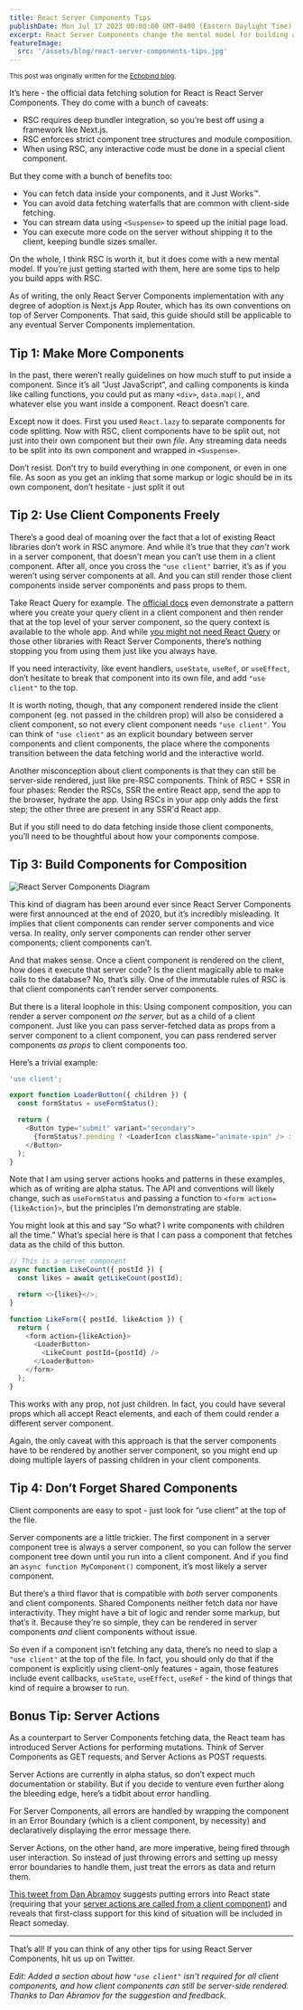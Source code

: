 ```yaml
---
title: React Server Components Tips
publishDate: Mon Jul 17 2023 00:00:00 GMT-0400 (Eastern Daylight Time)
excerpt: React Server Components change the mental model for building apps in React. Use these tips to unlock their powerful capabilities.
featureImage:
  src: '/assets/blog/react-server-components-tips.jpg'
---
```



<small>This post was originally written for the [Echobind blog](https://echobind.com/blog).</small>

It’s here - the official data fetching solution for React is React Server Components. They do come with a bunch of caveats:

- RSC requires deep bundler integration, so you’re best off using a framework like Next.js.
- RSC enforces strict component tree structures and module composition.
- When using RSC, any interactive code must be done in a special client component.

But they come with a bunch of benefits too:

- You can fetch data inside your components, and it Just Works™.
- You can avoid data fetching waterfalls that are common with client-side fetching.
- You can stream data using `<Suspense>` to speed up the initial page load.
- You can execute more code on the server without shipping it to the client, keeping bundle sizes smaller.

On the whole, I think RSC is worth it, but it does come with a new mental model. If you’re just getting started with them, here are some tips to help you build apps with RSC.

<Aside>

As of writing, the only React Server Components implementation with any degree of adoption is Next.js App Router, which has its own conventions on top of Server Components. That said, this guide should still be applicable to any eventual Server Components implementation.

</Aside>

## Tip 1: Make More Components

In the past, there weren’t really guidelines on how much stuff to put inside a component. Since it’s all “Just JavaScript”, and calling components is kinda like calling functions, you could put as many `<div>`, `data.map()`, and whatever else you want inside a component. React doesn’t care.

Except now it does. First you used `React.lazy` to separate components for code splitting. Now with RSC, client components have to be split out, not just into their own component but their own _file_. Any streaming data needs to be split into its own component and wrapped in `<Suspense>`.

Don’t resist. Don’t try to build everything in one component, or even in one file. As soon as you get an inkling that some markup or logic should be in its own component, don’t hesitate - just split it out

## Tip 2: Use Client Components Freely

There’s a good deal of moaning over the fact that a lot of existing React libraries don’t work in RSC anymore. And while it’s true that they _can’t_ work in a server component, that doesn’t mean you can’t use them in a client component. After all, once you cross the `"use client"` barrier, it’s as if you weren’t using server components at all. And you can still render those client components inside server components and pass props to them.

Take React Query for example. The [official docs](https://tanstack.com/query/latest/docs/react/guides/ssr#using-the-app-directory-in-nextjs-13) even demonstrate a pattern where you create your query client in a client component and then render that at the top level of your server component, so the query context is available to the whole app. And while [you might not need React Query](https://tkdodo.eu/blog/you-might-not-need-react-query) or those other libraries with React Server Components, there’s nothing stopping you from using them just like you always have.

If you need interactivity, like event handlers, `useState`, `useRef`, or `useEffect`, don’t hesitate to break that component into its own file, and add `"use client"` to the top.

It is worth noting, though, that any component rendered inside the client component (eg. not passed in the children prop) will also be considered a client component, so not every client component needs `"use client"`. You can think of `"use client"` as an explicit boundary between server components and client components, the place where the components transition between the data fetching world and the interactive world.

<Aside>

Another misconception about client components is that they can still be server-side rendered, just like pre-RSC components. Think of RSC + SSR in four phases: Render the RSCs, SSR the entire React app, send the app to the browser, hydrate the app. Using RSCs in your app only adds the first step; the other three are present in any SSR'd React app.

</Aside>

But if you still need to do data fetching inside those client components, you’ll need to be thoughtful about how your components compose.

## Tip 3: Build Components for Composition

![React Server Components Diagram](/assets/blog/react-server-components.jpg)

This kind of diagram has been around ever since React Server Components were first announced at the end of 2020, but it’s incredibly misleading. It implies that client components can render server components and vice versa. In reality, only server components can render other server components; client components can’t.

And that makes sense. Once a client component is rendered on the client, how does it execute that server code? Is the client magically able to make calls to the database? No, that’s silly. One of the immutable rules of RSC is that client components can’t render server components.

But there is a literal loophole in this: Using component composition, you can render a server component _on the server,_ but as a child of a client component. Just like you can pass server-fetched data as props from a server component to a client component, you can pass rendered server components _as props_ to client components too.

Here’s a trivial example:

```javascript
'use client';

export function LoaderButton({ children }) {
  const formStatus = useFormStatus();

  return (
    <Button type="submit" variant="secondary">
      {formStatus?.pending ? <LoaderIcon className="animate-spin" /> : children}
    </Button>
  );
}
```

<Aside>

Note that I am using server actions hooks and patterns in these examples, which as of writing are alpha status. The API and conventions will likely change, such as `useFormStatus` and passing a function to `<form action={likeAction}>`, but the principles I’m demonstrating are stable.

</Aside>

You might look at this and say “So what? I write components with children all the time.” What’s special here is that I can pass a component that fetches data as the child of this button.

```javascript
// This is a server component
async function LikeCount({ postId }) {
  const likes = await getLikeCount(postId);

  return <>{likes}</>;
}

function LikeForm({ postId, likeAction }) {
  return (
    <form action={likeAction}>
      <LoaderButton>
        <LikeCount postId={postId} />
      </LoaderButton>
    </form>
  );
}
```

This works with any prop, not just children. In fact, you could have several props which all accept React elements, and each of them could render a different server component.

Again, the only caveat with this approach is that the server components have to be rendered by another server component, so you might end up doing multiple layers of passing children in your client components.

## Tip 4: Don’t Forget Shared Components

Client components are easy to spot - just look for “use client” at the top of the file.

Server components are a little trickier. The first component in a server component tree is always a server component, so you can follow the server component tree down until you run into a client component. And if you find an `async function MyComponent()` component, it’s most likely a server component.

But there’s a third flavor that is compatible with _both_ server components and client components. Shared Components neither fetch data nor have interactivity. They might have a bit of logic and render some markup, but that’s it. Because they’re so simple, they can be rendered in server components _and_ client components without issue.

So even if a component isn’t fetching any data, there’s no need to slap a `"use client"` at the top of the file. In fact, you should only do that if the component is explicitly using client-only features - again, those features include event callbacks, `useState`, `useEffect`, `useRef` - the kind of things that kind of require a browser to run.

## Bonus Tip: Server Actions

As a counterpart to Server Components fetching data, the React team has introduced Server Actions for performing mutations. Think of Server Components as GET requests, and Server Actions as POST requests.

Server Actions are currently in alpha status, so don’t expect much documentation or stability. But if you decide to venture even further along the bleeding edge, here’s a tidbit about error handling.

For Server Components, all errors are handled by wrapping the component in an Error Boundary (which is a client component, by necessity) and declaratively displaying the error message there.

Server Actions, on the other hand, are more imperative, being fired through user interaction. So instead of just throwing errors and setting up messy error boundaries to handle them, just treat the errors as data and return them.

[This tweet from Dan Abramov](https://twitter.com/dan_abramov/status/1654336219919048704?s=20) suggests putting errors into React state (requiring that your [server actions are called from a client component](https://nextjs.org/docs/app/building-your-application/data-fetching/server-actions#usage-with-client-components)) and reveals that first-class support for this kind of situation will be included in React someday.

---

That’s all! If you can think of any other tips for using React Server Components, hit us up on Twitter.

_Edit: Added a section about how `"use client"` isn't required for all client components, and how client components can still be server-side rendered. Thanks to Dan Abramov for the suggestion and feedback._

